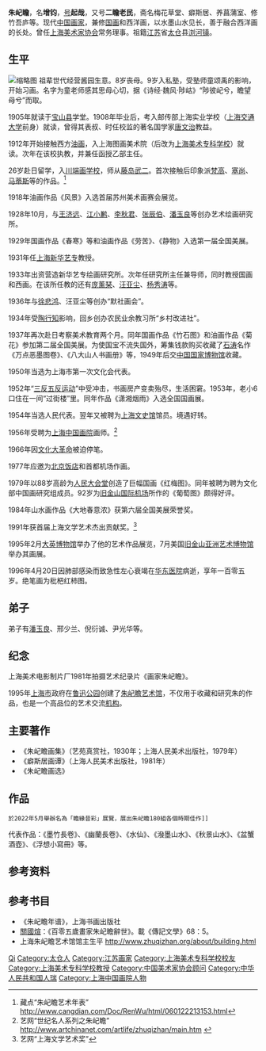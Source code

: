 {{Infobox artist
| name        = 朱屺瞻<br>Zhu Qizhan
| native_name = 
| image       = 
| caption     = 1993自画像
| imagesize   = 
| birth_date  = {{birth date|1892|5|27|df=y}}
| birth_place = {{QING}}[[江苏|江苏]][[太仓|太仓]]
| death_date  = {{death date and age|1996|4|20|1892|5|27|df=yes}}
| death_place = {{CHN}}[[上海|上海]]
| nationality = {{PRC}}
| field       = 画家
| training    = [[上海美术专科学校|上海美术专科学校]]<br>[[川端画学校|川端画学校]]
}}
'''朱屺瞻'''{{BD|1892年|5月27日|1996年|4月20日|catIdx=Z}}，名'''增钧'''，[[号|号]]'''起哉'''，又号'''二瞻老民'''，斋名梅花草堂、癖斯居、养菖蒲室、修竹吾庐等。现代[[中国|中国]][[画家|画家]]，兼修[[国画|国画]]和西洋画，以水墨山水见长，善于融合西洋画的长处。曾任[[上海美术家协会|上海美术家协会]]常务理事。祖籍[[江苏|江苏]]省[[太仓|太仓]]县[[浏河镇|浏河镇]]。

== 生平 ==
[[File:朱21D46嶦.jpg|缩略图]]
祖辈世代经营酱园生意。8岁丧母。9岁入私塾，受塾师童颂禹的影响，开始习画。名字为童老师感其思母心切，据《诗经·魏风·陟岵》“陟彼屺兮，瞻望母兮”而取。

1905年就读于[[宝山县|宝山县]]学堂。1908年毕业后，考入邮传部上海实业学校（[[上海交通大学|上海交通大学]]前身）就读，曾得其表叔、时任校监的著名国学家[[唐文治|唐文治]]教益。

1912年开始接触西方[[油画|油画]]，入上海图画美术院（后改为[[上海美术专科学校|上海美术专科学校]]）就读。次年在该校执教，并兼任函授乙部主任。

26岁赴日留学，入[[川端画学校|川端画学校]]，师从[[藤岛武二|藤岛武二]]。首次接触后印象派[[梵高|梵高]]、[[塞尚|塞尚]]、[[马蒂斯|马蒂斯]]等的作品。<ref>藏点“朱屺瞻艺术年表” http://www.cangdian.com/Doc/RenWu/html/060122213153.html{{dead link|date=2018年3月 |bot=InternetArchiveBot |fix-attempted=yes }}</ref>

1918年油画作品《风景》入选首届苏州美术画赛会展览。

1928年10月，与[[王济远|王济远]]、[[江小鹣|江小鹣]]、[[李秋君|李秋君]]、[[张辰伯|张辰伯]]、[[潘玉良|潘玉良]]等创办艺术绘画研究所。

1929年国画作品《春寒》等和油画作品《劳苦》、《静物》入选第一届全国美展。

1931年任[[上海新华艺专|上海新华艺专]]教授。

1933年出资营造新华艺专绘画研究所。次年任研究所主任兼导师，同时教授国画和西画。在该所任教的还有[[庞薰琹|庞薰琹]]、[[汪亚尘|汪亚尘]]、[[杨秀涛|杨秀涛]]等。

1936年与[[徐悲鸿|徐悲鸿]]、汪亚尘等创办“默社画会”。

1934年受[[陶行知|陶行知]]影响，回乡创办农民业余教习所“乡村改进社”。

1937年再次赴日考察美术教育两个月。同年国画作品《竹石图》和油画作品《菊花》参加第二届全国美展。为使国宝不流失国外，筹集钱款购买收藏了[[石涛|石涛]]名作《万点恶墨图卷》、《八大山人书画册》等，1949年后交[[中国国家博物馆|中国国家博物馆]]收藏。

1950年当选为上海市第一次文化会代表。

1952年“[[三反五反运动|三反五反运动]]”中受冲击，书画房产变卖殆尽，生活困窘。1953年，老小6口住在一间“过街楼”里。同年作品《潇湘烟雨》入选全国国画展。

1954年当选人民代表。翌年又被聘为[[上海文史馆|上海文史馆]]馆员。境遇好转。

1956年受聘为[[上海中国画院|上海中国画院]]画师。<ref>艺网“世纪名人系列之朱屺瞻” http://www.artchinanet.com/artlife/zhuqizhan/main.htm {{Wayback|url=http://www.artchinanet.com/artlife/zhuqizhan/main.htm |date=20180930075923 }}</ref>

1966年因[[文化大革命|文化大革命]]被迫停笔。

1977年应邀为[[北京饭店|北京饭店]]和首都机场作画。

1979年以88岁高龄为[[人民大会堂|人民大会堂]]创造了巨幅国画《红梅图》。同年被聘为聘为文化部中国画研究组成员。92岁为[[旧金山国际机场|旧金山国际机场]]所作的《葡萄图》颇得好评。

1984年山水画作品《大地春意浓》获第六届全国美展荣誉奖。

1991年获首届上海文学艺术杰出贡献奖。<ref>艺网“上海文学艺术奖” </ref>

1995年2月[[大英博物馆|大英博物馆]]举办了他的艺术作品展览，7月美国[[旧金山亚洲艺术博物馆|旧金山亚洲艺术博物馆]]举办其画展。

1996年4月20日因肺部感染而致急性左心衰竭在[[华东医院|华东医院]]病逝，享年一百零五岁。绝笔画为枇杷红柿图。

== 弟子 ==
弟子有[[潘玉良|潘玉良]]、邢少兰、倪衍诚、尹光华等。

== 纪念 ==
上海美术电影制片厂1981年拍摄艺术纪录片《画家朱屺瞻》。

1995年[[上海市|上海市]]政府在[[鲁迅公园|鲁迅公园]]创建了[[朱屺瞻艺术馆|朱屺瞻艺术馆]]，不仅用于收藏和研究朱的作品，也是一个高品位的艺术交流[[机构|机构]]。

== 主要著作 ==
* 《朱屺瞻画集》（艺苑真赏社，1930年；上海人民美术出版社，1979年）
* 《癖斯居画谭》（上海人民美术出版社，1981年）
* 《朱屺瞻画选》

== 作品 ==
 於2022年5月舉辦名為「瞻緣昔彩」展覽，展出朱屺瞻180組各個時期佳作]]
代表作品：《墨竹長卷》、《幽蘭長卷》、《水仙》、《潑墨山水》、《秋景山水》、《盆蟹酒壺》、《浮想小寫冊》等。
<gallery widths="160px">
</gallery>

== 参考资料 ==
{{reflist}}

== 参考书目 ==
* 《朱屺瞻年谱》，上海书画出版社
* [[關國煊|關國煊]]：《百零五歲畫家朱屺瞻辭世》。載《傳記文學》68：5。
* 上海朱屺瞻艺术馆馆主生平 http://www.zhuqizhan.org/about/building.html {{Wayback|url=http://www.zhuqizhan.org/about/building.html |date=20160304210141 }}

{{中国美术家协会第四届理事会}}
{{Authority control}}
{{DEFAULTSORT:Zhu朱}}
[[Category:朱姓|Qi]]
[[Category:太仓人|Category:太仓人]]
[[Category:江苏画家|Category:江苏画家]]
[[Category:上海美术专科学校校友|Category:上海美术专科学校校友]]
[[Category:上海美术专科学校教授|Category:上海美术专科学校教授]]
[[Category:中国美术家协会顾问|Category:中国美术家协会顾问]]
[[Category:中华人民共和国人瑞|Category:中华人民共和国人瑞]]
[[Category:上海中国画院人物|Category:上海中国画院人物]]